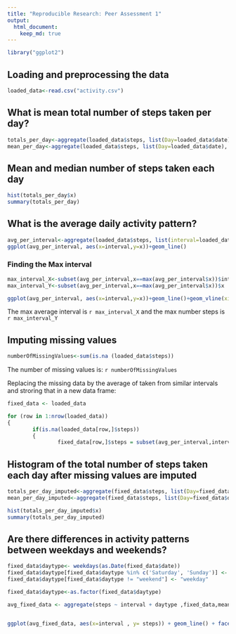 ```yaml
---
title: "Reproducible Research: Peer Assessment 1"
output: 
  html_document:
    keep_md: true
---
```


```r
library("ggplot2")
```
## Loading and preprocessing the data
```r
loaded_data<-read.csv("activity.csv")
```


## What is mean total number of steps taken per day?
```r
totals_per_day<-aggregate(loaded_data$steps, list(Day=loaded_data$date), sum)
mean_per_day<-aggregate(loaded_data$steps, list(Day=loaded_data$date), mean)
```
## Mean and median number of steps taken each day
```r
hist(totals_per_day$x)
summary(totals_per_day)
```
## What is the average daily activity pattern?
```r
avg_per_interval<-aggregate(loaded_data$steps, list(interval=loaded_data$interval), mean, na.rm=TRUE)
ggplot(avg_per_interval, aes(x=interval,y=x))+geom_line()
```

### Finding the Max interval
```r
max_interval_X<-subset(avg_per_interval,x==max(avg_per_interval$x))$interval
max_interval_Y<-subset(avg_per_interval,x==max(avg_per_interval$x))$x

ggplot(avg_per_interval, aes(x=interval,y=x))+geom_line()+geom_vline(xintercept = max_interval_X,colour="red")+geom_text(aes(x=max_interval_X, label="Max interval", y=max_interval_Y), colour="red", hjust = -.1)
```

The max average interval is `r max_interval_X` and the max number steps is `r max_interval_Y`


## Imputing missing values
```r
numberOfMissingValues<-sum(is.na (loaded_data$steps))

```

The number of missing values is: `r numberOfMissingValues`

Replacing the missing data by the average of taken from similar intervals and 
stroring that in a new data frame:
```r
fixed_data <- loaded_data

for (row in 1:nrow(loaded_data)) 
{ 
        if(is.na(loaded_data[row,]$steps)) 
        { 
                fixed_data[row,]$steps = subset(avg_per_interval,interval == loaded_data[row,]$interval)$x }}
```



## Histogram of the total number of steps taken each day after missing values are imputed
```r
totals_per_day_imputed<-aggregate(fixed_data$steps, list(Day=fixed_data$date), sum)
mean_per_day_imputed<-aggregate(fixed_data$steps, list(Day=fixed_data$date), mean)

hist(totals_per_day_imputed$x)
summary(totals_per_day_imputed)
```


## Are there differences in activity patterns between weekdays and weekends?
```r
fixed_data$daytype<- weekdays(as.Date(fixed_data$date))
fixed_data$daytype[fixed_data$daytype %in% c('Saturday', 'Sunday')] <- "weekend"
fixed_data$daytype[fixed_data$daytype != "weekend"] <- "weekday"

fixed_data$daytype<-as.factor(fixed_data$daytype)

avg_fixed_data <- aggregate(steps ~ interval + daytype ,fixed_data,mean)


ggplot(avg_fixed_data, aes(x=interval , y= steps)) + geom_line() + facet_grid(daytype~.)

```






